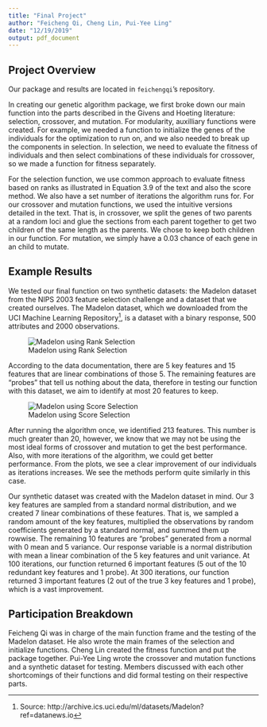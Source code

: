 ```yaml
---
title: "Final Project"
author: "Feicheng Qi, Cheng Lin, Pui-Yee Ling"
date: "12/19/2019"
output: pdf_document
---
```


## Project Overview

Our package and results are located in `feichengqi`'s repository.

In creating our genetic algorithm package, we first broke down our main function into the parts described in the Givens and Hoeting literature: selection, crossover, and mutation. For modularity, auxilliary functions were created. For example, we needed a function to initialize the genes of the individuals for the optimization to run on, and we also needed to break up the components in selection. In selection, we need to evaluate the fitness of individuals and then select combinations of these individuals for crossover, so we made a function for fitness separately.

For the selection function, we use common approach to evaluate fitness based on ranks as illustrated in Equation 3.9 of the text and also the score method. We also have a set number of iterations the algorithm runs for. For our crossover and mutation functions, we used the intuitive versions detailed in the text. That is, in crossover, we split the genes of two parents at a random loci and glue the sections from each parent together to get two children of the same length as the parents. We chose to keep both children in our function. For mutation, we simply have a 0.03 chance of each gene in an child to mutate.

## Example Results

We tested our final function on two synthetic datasets: the Madelon dataset from the NIPS 2003 feature selection challenge and a dataset that we created ourselves. The Madelon dataset, which we downloaded from the UCI Machine Learning Repository^[Source: http://archive.ics.uci.edu/ml/datasets/Madelon?ref=datanews.io], is a dataset with a binary response, 500 attributes and 2000 observations. 

![Madelon using Rank Selection](./Rank_Method_Result.png)

According to the data documentation, there are 5 key features and 15 features that are linear combinations of those 5. The remaining features are "probes" that tell us nothing about the data, therefore in testing our function with this dataset, we aim to identify at most 20 features to keep. 

![Madelon using Score Selection](./Score_Method_Result.png)

After running the algorithm once, we identified 213 features. This number is much greater than 20, however, we know that we may not be using the most ideal forms of crossover and mutation to get the best performance. Also, with more iterations of the algorithm, we could get better performance. From the plots, we see a clear improvement of our individuals as iterations increases. We see the methods perform quite similarly in this case.

Our synthetic dataset was created with the Madelon dataset in mind. Our 3 key features are sampled from a standard normal distribution, and we created 7 linear combinations of these features. That is, we sampled a random amount of the key features, multiplied the observations by random coefficients generated by a standard normal, and summed them up rowwise. The remaining 10 features are "probes" generated from a normal with 0 mean and 5 variance. Our response variable is a normal distribution with mean a linear combination of the 5 key features and unit variance. At 100 iterations, our function returned 6 important features (5 out of the 10 redundant key features and 1 probe). At 300 iterations, our function returned 3 important features (2 out of the true 3 key features and 1 probe), which is a vast improvement.

## Participation Breakdown

Feicheng Qi was in charge of the main function frame and the testing of the Madelon dataset. He also wrote the main frames of the selection and initialize functions. Cheng Lin created the fitness function and put the package together. Pui-Yee Ling wrote the crossover and mutation functions and a synthetic dataset for testing. Members discussed with each other shortcomings of their functions and did formal testing on their respective parts.